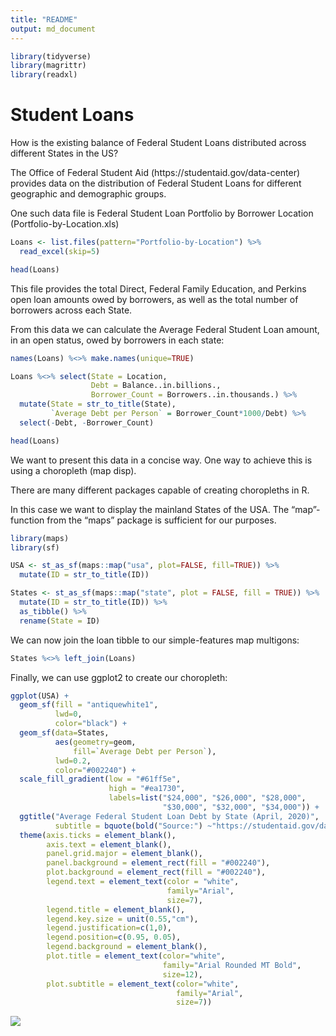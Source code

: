 ```yaml
---
title: "README"
output: md_document
---
```


```r
library(tidyverse)
library(magrittr)
library(readxl)
```

# Student Loans

How is the existing balance of Federal Student Loans distributed across different States in the US?

The Office of Federal Student Aid (https://studentaid.gov/data-center) provides data on the distribution of Federal Student Loans for different geographic and demographic groups.

One such data file is Federal Student Loan Portfolio by Borrower Location (Portfolio-by-Location.xls)

```r
Loans <- list.files(pattern="Portfolio-by-Location") %>%
  read_excel(skip=5)
```
```r
head(Loans)
```

This file provides the total Direct, Federal Family Education, and Perkins open loan amounts owed by borrowers, as well as the total number of borrowers across each State.

From this data we can calculate the Average Federal Student Loan amount, in an open status, owed by borrowers in each state:

```r
names(Loans) %<>% make.names(unique=TRUE)

Loans %<>% select(State = Location,
                  Debt = Balance..in.billions.,
                  Borrower_Count = Borrowers..in.thousands.) %>%
  mutate(State = str_to_title(State),
         `Average Debt per Person` = Borrower_Count*1000/Debt) %>%
  select(-Debt, -Borrower_Count)
```
```r
head(Loans)
```

We want to present this data in a concise way. One way to achieve this is using a choropleth (map disp).

There are many different packages capable of creating choropleths in R.

In this case we want to display the mainland States of the USA. The "map"-function from the "maps" package is sufficient for our purposes.

```r
library(maps)
library(sf)
```
```r
USA <- st_as_sf(maps::map("usa", plot=FALSE, fill=TRUE)) %>%
  mutate(ID = str_to_title(ID))
```
```r
States <- st_as_sf(maps::map("state", plot = FALSE, fill = TRUE)) %>%
  mutate(ID = str_to_title(ID)) %>%
  as_tibble() %>%
  rename(State = ID)
```

We can now join the loan tibble to our simple-features map multigons:

```r
States %<>% left_join(Loans)
```

Finally, we can use ggplot2 to create our choropleth:

```r
ggplot(USA) +
  geom_sf(fill = "antiquewhite1",
          lwd=0,
          color="black") +
  geom_sf(data=States,
          aes(geometry=geom,
              fill=`Average Debt per Person`),
          lwd=0.2,
          color="#002240") +
  scale_fill_gradient(low = "#61ff5e",
                      high = "#ea1730",
                      labels=list("$24,000", "$26,000", "$28,000",
                                  "$30,000", "$32,000", "$34,000")) +
  ggtitle("Average Federal Student Loan Debt by State (April, 2020)",
          subtitle = bquote(bold("Source:") ~"https://studentaid.gov/data-center/student/portfolio")) +
  theme(axis.ticks = element_blank(),
        axis.text = element_blank(),
        panel.grid.major = element_blank(),
        panel.background = element_rect(fill = "#002240"),
        plot.background = element_rect(fill = "#002240"),
        legend.text = element_text(color = "white",
                                   family="Arial",
                                   size=7),
        legend.title = element_blank(),
        legend.key.size = unit(0.55,"cm"),
        legend.justification=c(1,0), 
        legend.position=c(0.95, 0.05),  
        legend.background = element_blank(),
        plot.title = element_text(color="white",
                                  family="Arial Rounded MT Bold",
                                  size=12),
        plot.subtitle = element_text(color="white",
                                     family="Arial",
                                     size=7))
```

<img src="Debt per Student.png"/>
